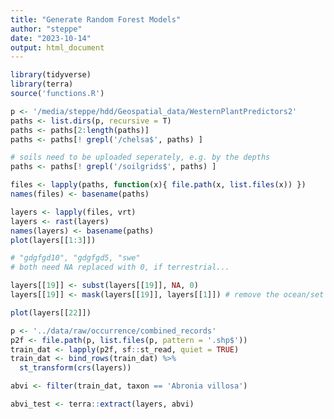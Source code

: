 ```yaml
---
title: "Generate Random Forest Models"
author: "steppe"
date: "2023-10-14"
output: html_document
---
```


```r
library(tidyverse)
library(terra)
source('functions.R')
```

```r

p <- '/media/steppe/hdd/Geospatial_data/WesternPlantPredictors2'
paths <- list.dirs(p, recursive = T)
paths <- paths[2:length(paths)]
paths <- paths[! grepl('/chelsa$', paths) ]

# soils need to be uploaded seperately, e.g. by the depths
paths <- paths[! grepl('/soilgrids$', paths) ]

files <- lapply(paths, function(x){ file.path(x, list.files(x)) })
names(files) <- basename(paths)

layers <- lapply(files, vrt)
layers <- rast(layers)
names(layers) <- basename(paths)
plot(layers[[1:3]])

# "gdgfgd10", "gdgfgd5, "swe"
# both need NA replaced with 0, if terrestrial... 

layers[[19]] <- subst(layers[[19]], NA, 0)
layers[[19]] <- mask(layers[[19]], layers[[1]]) # remove the ocean/set extent again

plot(layers[[22]])

```

```r
p <- '../data/raw/occurrence/combined_records'
p2f <- file.path(p, list.files(p, pattern = '.shp$'))
train_dat <- lapply(p2f, sf::st_read, quiet = TRUE)
train_dat <- bind_rows(train_dat) %>% 
  st_transform(crs(layers))

abvi <- filter(train_dat, taxon == 'Abronia villosa')

abvi_test <- terra::extract(layers, abvi)
```


